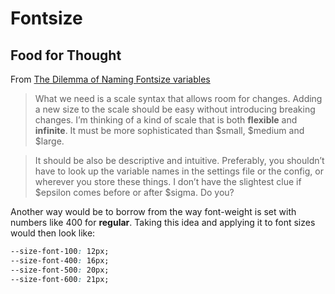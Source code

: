 

<Meta title="Design Tokens/Fontsize" />

# Fontsize

<DesignTokenDocBlock categoryName="Fontsize" maxHeight={600} viewType="table" />

## Food for Thought

From [The Dilemma of Naming Fontsize variables](https://css-tricks.com/the-dilemma-of-naming-font-size-variables/)
> What we need is a scale syntax that allows room for changes. Adding a new size to the scale should be easy without introducing breaking changes. I’m thinking of a kind of scale that is both **flexible** and **infinite**. It must be more sophisticated than $small, $medium and $large.

> It should be also be descriptive and intuitive. Preferably, you shouldn’t have to look up the variable names in the settings file or the config, or wherever you store these things. I don’t have the slightest clue if $epsilon comes before or after $sigma. Do you?

Another way would be to borrow from the way font-weight is set with numbers like 400 for **regular**. Taking this idea and applying it to font sizes would then look like:

```css
--size-font-100: 12px;
--size-font-400: 16px;
--size-font-500: 20px;
--size-font-600: 21px;
```
